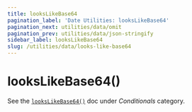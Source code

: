 ```yaml
---
title: looksLikeBase64
pagination_label: 'Date Utilities: looksLikeBase64'
pagination_next: utilities/data/omit
pagination_prev: utilities/data/json-stringify
sidebar_label: looksLikeBase64
slug: /utilities/data/looks-like-base64
---
```



<PackageCaption packageName='@spa-tools/utilities' />

# looksLikeBase64()

See the [`looksLikeBase64()`](../conditionals/looks-like-base64) doc under _Conditionals_ category.
